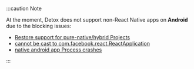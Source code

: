 :::caution Note

At the moment, Detox does not support non-React Native apps on **Android** due to the blocking issues:

* [Restore support for pure-native/hybrid Projects](https://github.com/wix/Detox/issues/2543)
* [cannot be cast to com.facebook.react.ReactApplication](https://github.com/wix/Detox/issues/1220)
* [native android app Process crashes](https://github.com/wix/Detox/issues/1093)

:::

